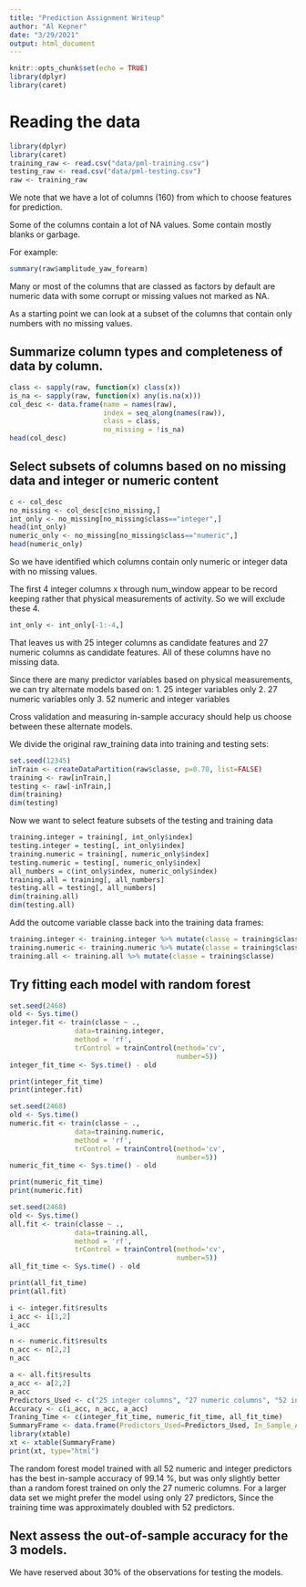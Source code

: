 ```yaml
---
title: "Prediction Assignment Writeup"
author: "Al Kepner"
date: "3/29/2021"
output: html_document
---
```


```r
knitr::opts_chunk$set(echo = TRUE)
library(dplyr)
library(caret)
```

# Reading the data

```r
library(dplyr)
library(caret)
training_raw <- read.csv("data/pml-training.csv")
testing_raw <- read.csv("data/pml-testing.csv")
raw <- training_raw

```


We note that we have a lot of columns (160) from which to choose features for prediction.

Some of the columns contain a lot of NA values. Some contain mostly blanks or garbage.

For example:
```r
summary(raw$amplitude_yaw_forearm)
```

Many or most of the columns that are classed as factors by default are numeric data with some corrupt or missing values not marked as NA.
  
As a starting point we can look at a subset of the columns that contain only numbers with no missing values.


## Summarize column types and completeness of data by column.
```r
class <- sapply(raw, function(x) class(x))
is_na <- sapply(raw, function(x) any(is.na(x)))
col_desc <- data.frame(name = names(raw), 
                       index = seq_along(names(raw)), 
                       class = class, 
                       no_missing = !is_na)
head(col_desc)
```

## Select subsets of columns based on no missing data and integer or numeric content
```r
c <- col_desc
no_missing <- col_desc[c$no_missing,]
int_only <- no_missing[no_missing$class=="integer",]
head(int_only)
numeric_only <- no_missing[no_missing$class=="numeric",]
head(numeric_only)
```

So we have identified which columns contain only numeric or integer data with
no missing values.

The first 4 integer columns x through num_window appear to
be record keeping rather that physical measurements of activity.
So we will exclude these 4.
```r
int_only <- int_only[-1:-4,]
```

That leaves us with 25 integer columns as candidate features
and 27 numeric columns as candidate features. All of these columns have
no missing data.

Since there are many predictor variables based on physical measurements, we can
try alternate models based on:
1. 25 integer variables only
2. 27 numeric variables only
3. 52 numeric and integer variables

Cross validation and measuring in-sample accuracy should help us choose between
these alternate models.

We divide the original raw_training data into training and testing sets:
```r
set.seed(12345)
inTrain <- createDataPartition(raw$classe, p=0.70, list=FALSE)
training <- raw[inTrain,]
testing <- raw[-inTrain,]
dim(training)
dim(testing)
```


Now we want to select feature subsets of the testing and training data

```r
training.integer = training[, int_only$index]
testing.integer = testing[, int_only$index]
training.numeric = training[, numeric_only$index]
testing.numeric = testing[, numeric_only$index]
all_numbers = c(int_only$index, numeric_only$index)
training.all = training[, all_numbers]
testing.all = testing[, all_numbers]
dim(training.all)
dim(testing.all)
```


Add the outcome variable classe back into the training data frames:
```r
training.integer <- training.integer %>% mutate(classe = training$classe)
training.numeric <- training.numeric %>% mutate(classe = training$classe)
training.all <- training.all %>% mutate(classe = training$classe)
```


## Try fitting each model with random forest
```r
set.seed(2468)
old <- Sys.time()
integer.fit <- train(classe ~ ., 
                data=training.integer,
                method = 'rf',
                trControl = trainControl(method='cv',
                                         number=5))
integer_fit_time <- Sys.time() - old
```

```r
print(integer_fit_time)
print(integer.fit)
```

```r
set.seed(2468)
old <- Sys.time()
numeric.fit <- train(classe ~ ., 
                data=training.numeric,
                method = 'rf',
                trControl = trainControl(method='cv',
                                         number=5))
numeric_fit_time <- Sys.time() - old
```

```r
print(numeric_fit_time)
print(numeric.fit)
```


```r
set.seed(2468)
old <- Sys.time()
all.fit <- train(classe ~ ., 
                data=training.all,
                method = 'rf',
                trControl = trainControl(method='cv',
                                         number=5))
all_fit_time <- Sys.time() - old
```

```r
print(all_fit_time)
print(all.fit)
```

```r

i <- integer.fit$results
i_acc <- i[1,2]
i_acc

n <- numeric.fit$results
n_acc <- n[2,2]
n_acc

a <- all.fit$results
a_acc <- a[2,2]
a_acc
Predictors_Used <- c("25 integer columns", "27 numeric columns", "52 integer + numeric columns")
Accuracy <- c(i_acc, n_acc, a_acc)
Traning_Time <- c(integer_fit_time, numeric_fit_time, all_fit_time)
SummaryFrame <- data.frame(Predictors_Used=Predictors_Used, In_Sample_Accuracy=Accuracy, Traning_Time)
library(xtable)
xt <- xtable(SummaryFrame)
print(xt, type="html")
```

The random forest model trained with all 52 numeric and integer predictors has the best in-sample accuracy of 99.14 %, but was only slightly better than a random forest trained on only the 27 numeric columns. For a larger data set we might prefer the model using only 27 predictors, Since the training time was approximately doubled with 52 predictors.

## Next assess the out-of-sample accuracy for the 3 models.

We have reserved about 30% of the observations for testing the models.
